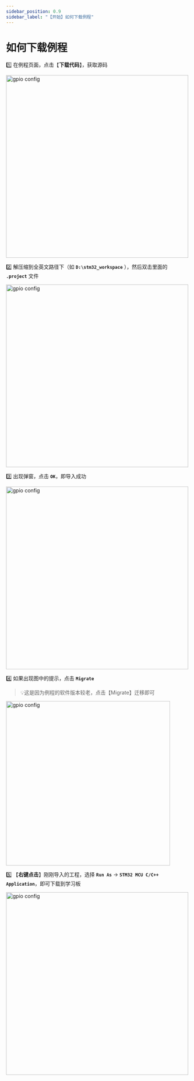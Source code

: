 ```yaml
---
sidebar_position: 0.9
sidebar_label: "【开始】如何下载例程"
---
```

# 如何下载例程

1️⃣ 在例程页面，点击【**下载代码**】，获取源码

<div style={{ display: "flex", justifyContent: "center", alignItems: "center", marginBottom: "20px"}}>
<img src={require('./img/IMPORT_EXAMPLE/Download_button.png').default} alt="gpio config" width="500px" style={{boxShadow: "0px 0px 5PX 4PX rgba(0, 0, 0, 0.1), inset 0 0 50px rgba(0, 0, 0, 0.3)"}}/>
</div>

2️⃣ 解压缩到全英文路径下（如 **`D:\stm32_workspace`** ），然后双击里面的 **`.project`** 文件

<div style={{ display: "flex", justifyContent: "center", alignItems: "center", marginBottom: "20px"}}>
<img src={require('./img/IMPORT_EXAMPLE/dot_project.png').default} alt="gpio config" width="500px" style={{boxShadow: "0px 0px 5PX 2PX rgba(0, 0, 0, 0.1), inset 0 0 50px rgba(0, 0, 0, 0.3)"}}/>
</div>

3️⃣ 出现弹窗，点击 **`OK`**，即导入成功

<div style={{ display: "flex", justifyContent: "center", alignItems: "center", marginBottom: "20px"}}>
<img src={require('./img/IMPORT_EXAMPLE/import_success.png').default} alt="gpio config" width="500px" />
</div>

4️⃣ 如果出现图中的提示，点击 **`Migrate`**

> 💡这是因为例程的软件版本较老，点击【Migrate】迁移即可

<div style={{ display: "flex", justifyContent: "center", alignItems: "center", marginBottom: "20px"}}>
<img src={require('./img/IMPORT_EXAMPLE/newVersionAvailable.png').default} alt="gpio config" width="450px" />
</div>

5️⃣ 【**右键点击**】刚刚导入的工程，选择 **`Run As`** -> **`STM32 MCU C/C++ Application`**，即可下载到学习板

<div style={{ display: "flex", justifyContent: "center", alignItems: "center", marginBottom: "20px"}}>
<img src={require('./img/IMPORT_EXAMPLE/run_project.png').default} alt="gpio config" width="500px" />
</div>

